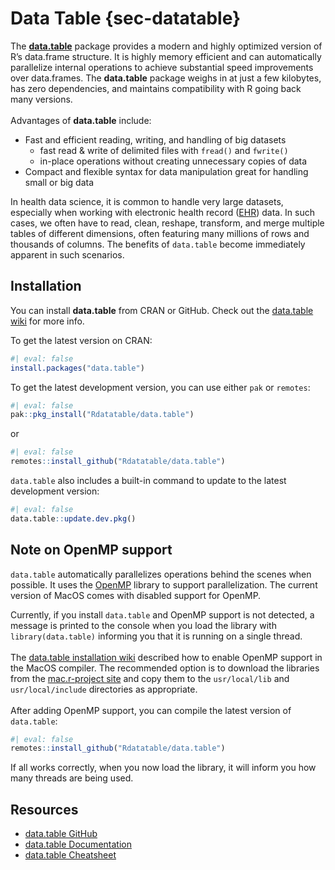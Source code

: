 # Data Table {sec-datatable}

The [**data.table**](https://github.com/Rdatatable/data.table) package provides 
a modern and highly optimized version of R's data.frame structure. It is highly 
memory efficient and can automatically parallelize internal operations to 
achieve substantial speed improvements over data.frames. The **data.table** 
package weighs in at just a few kilobytes, has zero dependencies, and maintains 
compatibility with R going back many versions.
<br><br>
Advantages of **data.table** include:

- Fast and efficient reading, writing, and handling of big datasets
    - fast read & write of delimited files with `fread()` and `fwrite()`
    - in-place operations without creating unnecessary copies of data
- Compact and flexible syntax for data manipulation great for handling small or big data

In health data science, it is common to handle very large datasets, especially 
when working with electronic health record 
([EHR](https://en.wikipedia.org/wiki/Electronic_health_record){target="_blank"}) 
data. In such cases, we often have to read, clean, reshape, transform, and merge
multiple tables of different dimensions, often featuring many millions of rows
and thousands of columns. The benefits of `data.table` become immediately 
apparent in such scenarios.

## Installation {#dtinstallation}

You can install **data.table** from CRAN or GitHub. Check out the 
[data.table wiki](https://github.com/Rdatatable/data.table/wiki/Installation) 
for more info.

To get the latest version on CRAN:

```r
#| eval: false
install.packages("data.table")
```

To get the latest development version, you can use either `pak` or `remotes`:

```r
#| eval: false
pak::pkg_install("Rdatatable/data.table")
```

or

```r
#| eval: false
remotes::install_github("Rdatatable/data.table")
```

`data.table` also includes a built-in command to update to the latest 
development version:

```r
#| eval: false
data.table::update.dev.pkg()
```

## Note on OpenMP support

`data.table` automatically parallelizes operations behind the scenes when 
possible. It uses the [OpenMP](https://www.openmp.org/) library to support
parallelization. The current version of MacOS comes with disabled support for
OpenMP. 

Currently, if you install `data.table` and OpenMP support is not detected,
a message is printed to the console when you load the library with
`library(data.table)` informing you that it is running on a single thread.
<br><br>
The 
[data.table installation wiki](https://github.com/Rdatatable/data.table/wiki/Installation#openmp-enabled-compiler-for-mac) described how to enable OpenMP
support in the MacOS compiler. The recommended option is to download the
libraries from the [mac.r-project site](https://mac.r-project.org/openmp/) and
copy them to the `usr/local/lib` and `usr/local/include` directories as 
appropriate.
<br><br>
After adding OpenMP support, you can compile the latest version of `data.table`:

```r
#| eval: false
remotes::install_github("Rdatatable/data.table")
```

If all works correctly, when you now load the library, it will inform you
how many threads are being used.

## Resources {#dtresources}

- [data.table GitHub](https://github.com/Rdatatable/data.table)
- [data.table Documentation](https://rdatatable.gitlab.io/data.table/)
- [data.table Cheatsheet](https://raw.githubusercontent.com/rstudio/cheatsheets/master/datatable.pdf)
